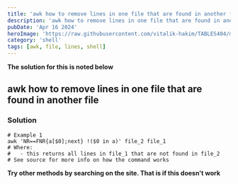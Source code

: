 ```yaml
---
title: 'awk how to remove lines in one file that are found in another file'
description: 'awk how to remove lines in one file that are found in another file'
pubDate: 'Apr 16 2024'
heroImage: 'https://raw.githubusercontent.com/vitalik-hakim/TABLES404/main/error_b/SHELL.jpg'
category: 'shell'
tags: [awk, file, lines, shell]
---
```


**The solution for this is noted below**

## awk how to remove lines in one file that are found in another file

### Solution

```shell
# Example 1
awk 'NR==FNR{a[$0];next} !($0 in a)' file_2 file_1
# Where:
#	- this returns all lines in file_1 that are not found in file_2
# See source for more info on how the command works
```

**Try other methods by searching on the site. That is if this doesn't work**
